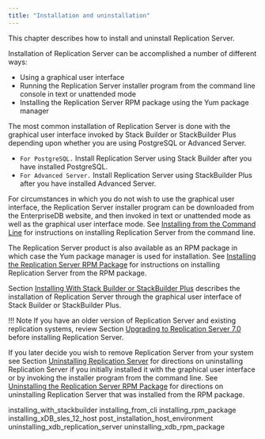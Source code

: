 ```yaml
---
title: "Installation and uninstallation"
---
```


<div id="installation" class="registered_link"></div>

This chapter describes how to install and uninstall Replication Server.

Installation of Replication Server can be accomplished a number of different ways:

-   Using a graphical user interface
-   Running the Replication Server installer program from the command line console in text or unattended mode
-   Installing the Replication Server RPM package using the Yum package manager

The most common installation of Replication Server is done with the graphical user interface invoked by Stack Builder or StackBuilder Plus depending upon whether you are using PostgreSQL or Advanced Server.

-   `For PostgreSQL.` Install Replication Server using Stack Builder after you have installed PostgreSQL.
-   `For Advanced Server.` Install Replication Server using StackBuilder Plus after you have installed Advanced Server.

For circumstances in which you do not wish to use the graphical user interface, the Replication Server installer program can be downloaded from the EnterpriseDB website, and then invoked in text or unattended mode as well as the graphical user interface mode. See [Installing from the Command Line](02_installing_from_cli/#installing_from_cli) for instructions on installing Replication Server from the command line.

The Replication Server product is also available as an RPM package in which case the Yum package manager is used for installation. See [Installing the Replication Server RPM Package](03_installing_rpm_package/#installing_rpm_package) for instructions on installing Replication Server from the RPM package.

Section [Installing With Stack Builder or StackBuilder Plus](01_installing_with_stackbuilder/#installing_with_stackbuilder) describes the installation of Replication Server through the graphical user interface of Stack Builder or StackBuilder Plus.

!!! Note
    If you have an older version of Replication Server and existing replication systems, review Section [Upgrading to Replication Server 7.0](../10_appendix/02_upgrading_to_xdb6_2/#upgrading_to_xdb6_2) before installing Replication Server.

If you later decide you wish to remove Replication Server from your system see Section [Uninstalling Replication Server](06_uninstalling_xdb_replication_server/#uninstalling_xdb_replication_server) for directions on uninstalling Replication Server if you initially installed it with the graphical user interface or by invoking the installer program from the command line. See [Uninstalling the Replication Server RPM Package](07_uninstalling_xdb_rpm_package/#uninstalling_xdb_rpm_package) for directions on uninstalling Replication Server that was installed from the RPM package.

<div class="toctree" maxdepth="3">

installing_with_stackbuilder installing_from_cli installing_rpm_package installing_xDB_sles_12_host post_installation_host_environment uninstalling_xdb_replication_server uninstalling_xdb_rpm_package

</div>
